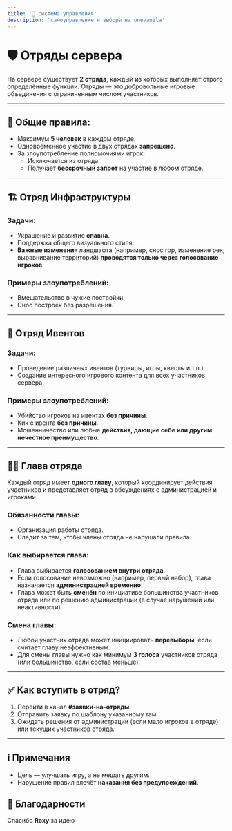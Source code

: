 ```yaml
---
title: '👑 система управления'
description: 'самоуправление и выборы на onevanila'
---
```

# 🛡️ Отряды сервера

На сервере существует **2 отряда**, каждый из которых выполняет строго определённые функции.
Отряды — это добровольные игровые объединения с ограниченным числом участников.

---

## 📜 Общие правила:

- Максимум **5 человек** в каждом отряде.
- Одновременное участие в двух отрядах **запрещено**.
- За злоупотребление полномочиями игрок:
  - Исключается из отряда.
  - Получает **бессрочный запрет** на участие в любом отряде.

---

## 🏗️ Отряд Инфраструктуры

### Задачи:
- Украшение и развитие **спавна**.
- Поддержка общего визуального стиля.
- **Важные изменения** ландшафта (например, снос гор, изменение рек, выравнивание территорий) **проводятся только через голосование игроков**.

### Примеры злоупотреблений:
- Вмешательство в чужие постройки.
- Снос построек без разрешения.

---

## 🎉 Отряд Ивентов

### Задачи:
- Проведение различных ивентов (турниры, игры, квесты и т.п.).
- Создание интересного игрового контента для всех участников сервера.

### Примеры злоупотреблений:
- Убийство игроков на ивентах **без причины**.
- Кик с ивента **без причины**.
- Мошенничество или любые **действия, дающие себе или другим нечестное преимущество**.


---
## 🧑‍✈️ Глава отряда

Каждый отряд имеет **одного главу**, который координирует действия участников и представляет отряд в обсуждениях с администрацией и игроками.

### Обязанности главы:
- Организация работы отряда.
- Следит за тем, чтобы члены отряда не нарушали правила.

### Как выбирается глава:
- Глава выбирается **голосованием внутри отряда**.
- Если голосование невозможно (например, первый набор), глава назначается **администрацией временно**.
- Глава может быть **сменён** по инициативе большинства участников отряда или по решению администрации (в случае нарушений или неактивности).

### Смена главы:
- Любой участник отряда может инициировать **перевыборы**, если считает главу неэффективным.
- Для смены главы нужно как минимум **3 голоса** участников отряда (или большинство, если состав меньше).

---


## ✅ Как вступить в отряд?

1. Перейти в канал **#заявки-на-отряды**
2. Отправить заявку по шаблону указанному там
3. Ожидать решения от администрации (если мало игроков в отряде) или текущих участников отряда.

---

## ℹ️ Примечания

- Цель — улучшать игру, а не мешать другим.
- Нарушение правил влечёт **наказания без предупреждений**.

## 💖 Благодарности

Спасибо **Roxy** за идею
